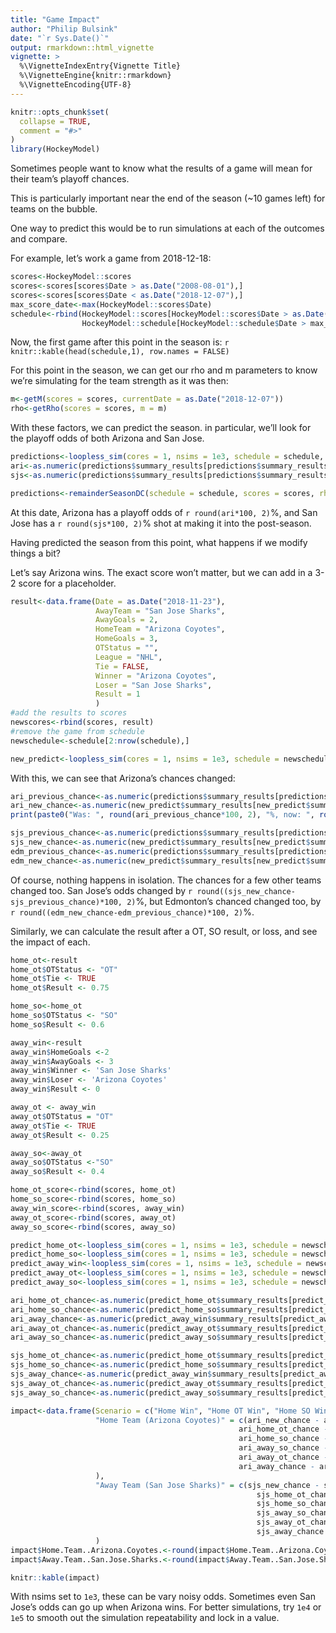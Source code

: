 ```yaml
---
title: "Game Impact"
author: "Philip Bulsink"
date: "`r Sys.Date()`"
output: rmarkdown::html_vignette
vignette: >
  %\VignetteIndexEntry{Vignette Title}
  %\VignetteEngine{knitr::rmarkdown}
  %\VignetteEncoding{UTF-8}
---
```


```r
knitr::opts_chunk$set(
  collapse = TRUE,
  comment = "#>"
)
library(HockeyModel)
```

Sometimes people want to know what the results of a game will mean for their team's playoff chances. 

This is particularly important near the end of the season (~10 games left) for teams on the bubble. 

One way to predict this would be to run simulations at each of the outcomes and compare. 

For example, let's work a game from 2018-12-18:
```r
scores<-HockeyModel::scores
scores<-scores[scores$Date > as.Date("2008-08-01"),]
scores<-scores[scores$Date < as.Date("2018-12-07"),]
max_score_date<-max(HockeyModel::scores$Date)
schedule<-rbind(HockeyModel::scores[HockeyModel::scores$Date > as.Date("2018-12-07"), c('Date', 'HomeTeam', 'AwayTeam')], 
                HockeyModel::schedule[HockeyModel::schedule$Date > max_score_date, ])
```

Now, the first game after this point in the season is: `r knitr::kable(head(schedule,1), row.names = FALSE)`

For this point in the season, we can get our rho and m parameters to know we're simulating for the team strength as it was then:
```r
m<-getM(scores = scores, currentDate = as.Date("2018-12-07"))
rho<-getRho(scores = scores, m = m)
```

With these factors, we can predict the season. in particular, we'll look for the playoff odds of both Arizona and San Jose.
```r
predictions<-loopless_sim(cores = 1, nsims = 1e3, schedule = schedule, rho=rho, m=m)
ari<-as.numeric(predictions$summary_results[predictions$summary_results$Team == 'Arizona Coyotes', 'Playoffs'])
sjs<-as.numeric(predictions$summary_results[predictions$summary_results$Team == 'San Jose Sharks', 'Playoffs'])
```
```r
predictions<-remainderSeasonDC(schedule = schedule, scores = scores, rho=rho, m=m, regress = TRUE)
```

At this date, Arizona has a playoff odds of `r round(ari*100, 2)`%, and San Jose has a `r round(sjs*100, 2)`% shot at making it into the post-season.

Having predicted the season from this point, what happens if we modify things a bit?

Let's say Arizona wins. The exact score won't matter, but we can add in a 3-2 score for a placeholder.
```r
result<-data.frame(Date = as.Date("2018-11-23"), 
                   AwayTeam = "San Jose Sharks", 
                   AwayGoals = 2,
                   HomeTeam = "Arizona Coyotes", 
                   HomeGoals = 3,
                   OTStatus = "",
                   League = "NHL",
                   Tie = FALSE,
                   Winner = "Arizona Coyotes",
                   Loser = "San Jose Sharks",
                   Result = 1
                   )
#add the results to scores
newscores<-rbind(scores, result)
#remove the game from schedule
newschedule<-schedule[2:nrow(schedule),]

new_predict<-loopless_sim(cores = 1, nsims = 1e3, schedule = newschedule, scores = newscores, rho=rho, m=m)
```

With this, we can see that Arizona's chances changed:
```r
ari_previous_chance<-as.numeric(predictions$summary_results[predictions$summary_results$Team == "Arizona Coyotes", "Playoffs"])
ari_new_chance<-as.numeric(new_predict$summary_results[new_predict$summary_results$Team == "Arizona Coyotes", "Playoffs"])
print(paste0("Was: ", round(ari_previous_chance*100, 2), "%, now: ", round(ari_new_chance*100, 2), "%, change of ", round((ari_new_chance-ari_previous_chance)*100, 2), "%."))
```

```r
sjs_previous_chance<-as.numeric(predictions$summary_results[predictions$summary_results$Team == "San Jose Sharks", "Playoffs"])
sjs_new_chance<-as.numeric(new_predict$summary_results[new_predict$summary_results$Team == "San Jose Sharks", "Playoffs"])
edm_previous_chance<-as.numeric(predictions$summary_results[predictions$summary_results$Team == "Edmonton Oilers", "Playoffs"])
edm_new_chance<-as.numeric(new_predict$summary_results[new_predict$summary_results$Team == "Edmonton Oilers", "Playoffs"])
```
Of course, nothing happens in isolation. The chances for a few other teams changed too. San Jose's odds changed by `r round((sjs_new_chance-sjs_previous_chance)*100, 2)`%, but Edmonton's chanced changed too, by `r round((edm_new_chance-edm_previous_chance)*100, 2)`%.

Similarly, we can calculate the result after a OT, SO result, or loss, and see the impact of each.
```r
home_ot<-result
home_ot$OTStatus <- "OT"
home_ot$Tie <- TRUE
home_ot$Result <- 0.75

home_so<-home_ot
home_so$OTStatus <- "SO"
home_so$Result <- 0.6

away_win<-result
away_win$HomeGoals <-2
away_win$AwayGoals <- 3
away_win$Winner <- 'San Jose Sharks'
away_win$Loser <- 'Arizona Coyotes'
away_win$Result <- 0

away_ot <- away_win
away_ot$OTStatus = "OT"
away_ot$Tie <- TRUE
away_ot$Result <- 0.25

away_so<-away_ot
away_so$OTStatus <-"SO"
away_so$Result <- 0.4

home_ot_score<-rbind(scores, home_ot)
home_so_score<-rbind(scores, home_so)
away_win_score<-rbind(scores, away_win)
away_ot_score<-rbind(scores, away_ot)
away_so_score<-rbind(scores, away_so)

predict_home_ot<-loopless_sim(cores = 1, nsims = 1e3, schedule = newschedule, scores = home_ot_score, rho=rho, m=m)
predict_home_so<-loopless_sim(cores = 1, nsims = 1e3, schedule = newschedule, scores = home_so_score, rho=rho, m=m)
predict_away_win<-loopless_sim(cores = 1, nsims = 1e3, schedule = newschedule, scores = away_win_score, rho=rho, m=m)
predict_away_ot<-loopless_sim(cores = 1, nsims = 1e3, schedule = newschedule, scores = away_ot_score, rho=rho, m=m)
predict_away_so<-loopless_sim(cores = 1, nsims = 1e3, schedule = newschedule, scores = away_so_score, rho=rho, m=m)

ari_home_ot_chance<-as.numeric(predict_home_ot$summary_results[predict_home_ot$summary_results$Team == "Arizona Coyotes", "Playoffs"])
ari_home_so_chance<-as.numeric(predict_home_so$summary_results[predict_home_so$summary_results$Team == "Arizona Coyotes", "Playoffs"])
ari_away_chance<-as.numeric(predict_away_win$summary_results[predict_away_win$summary_results$Team == "Arizona Coyotes", "Playoffs"])
ari_away_ot_chance<-as.numeric(predict_away_ot$summary_results[predict_away_ot$summary_results$Team == "Arizona Coyotes", "Playoffs"])
ari_away_so_chance<-as.numeric(predict_away_so$summary_results[predict_away_so$summary_results$Team == "Arizona Coyotes", "Playoffs"])

sjs_home_ot_chance<-as.numeric(predict_home_ot$summary_results[predict_home_ot$summary_results$Team == "San Jose Sharks", "Playoffs"])
sjs_home_so_chance<-as.numeric(predict_home_so$summary_results[predict_home_so$summary_results$Team == "San Jose Sharks", "Playoffs"])
sjs_away_chance<-as.numeric(predict_away_win$summary_results[predict_away_win$summary_results$Team == "San Jose Sharks", "Playoffs"])
sjs_away_ot_chance<-as.numeric(predict_away_ot$summary_results[predict_away_ot$summary_results$Team == "San Jose Sharks", "Playoffs"])
sjs_away_so_chance<-as.numeric(predict_away_so$summary_results[predict_away_so$summary_results$Team == "San Jose Sharks", "Playoffs"]) 

impact<-data.frame(Scenario = c("Home Win", "Home OT Win", "Home SO Win", "Away SO Win", "Away OT Win", "Away Win"), 
                   "Home Team (Arizona Coyotes)" = c(ari_new_chance - ari_previous_chance,
                                                   ari_home_ot_chance - ari_previous_chance,
                                                   ari_home_so_chance - ari_previous_chance,
                                                   ari_away_so_chance - ari_previous_chance,
                                                   ari_away_ot_chance - ari_previous_chance,
                                                   ari_away_chance - ari_previous_chance
                   ),
                   "Away Team (San Jose Sharks)" = c(sjs_new_chance - sjs_previous_chance,
                                                       sjs_home_ot_chance - sjs_previous_chance,
                                                       sjs_home_so_chance - sjs_previous_chance,
                                                       sjs_away_so_chance - sjs_previous_chance,
                                                       sjs_away_ot_chance - sjs_previous_chance,
                                                       sjs_away_chance - sjs_previous_chance)
                   )
impact$Home.Team..Arizona.Coyotes.<-round(impact$Home.Team..Arizona.Coyotes.*100, 2)
impact$Away.Team..San.Jose.Sharks.<-round(impact$Away.Team..San.Jose.Sharks.*100, 2)
```

```r
knitr::kable(impact)
```

With nsims set to `1e3`, these can be vary noisy odds. Sometimes even San Jose's odds can go up when Arizona wins.  For better simulations, try `1e4` or `1e5` to smooth out the simulation repeatability and lock in a value. 
